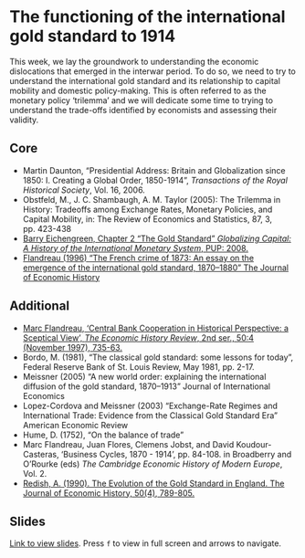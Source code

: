 # The functioning of the international gold standard to 1914

This week, we lay the groundwork to understanding the economic dislocations
that emerged in the interwar period. To do so, we need to try to understand
the international gold standard and its relationship to capital mobility and
domestic policy-making. This is often referred to as the monetary policy
'trilemma' and we will dedicate some time to trying to understand the trade-offs
identified by economists and assessing their validity.

## Core

+ Martin Daunton, "Presidential Address: Britain and Globalization since 1850: I. Creating a Global Order, 1850-1914", *Transactions of the Royal Historical Society*, Vol. 16, 2006.
+ Obstfeld, M., J. C. Shambaugh, A. M. Taylor (2005): The Trilemma in History: Tradeoffs among Exchange Rates, Monetary Policies, and Capital Mobility, in: The Review of Economics and Statistics, 87, 3, pp. 423-438
+ [Barry Eichengreen, Chapter 2 "The Gold Standard" *Globalizing Capital: A History of the International Monetary System*, PUP: 2008.](https://ebookcentral.proquest.com/lib/kcl/reader.action?docID=483542&ppg=14)
+ [Flandreau (1996) "The French crime of 1873: An essay on the emergence of the international gold standard, 1870–1880" The Journal of Economic History](https://www.cambridge.org/core/product/identifier/S0022050700017502/type/journal_article)

## Additional

+ [Marc Flandreau, ‘Central Bank Cooperation in Historical Perspective: a Sceptical View’, *The Economic History Review*, 2nd ser., 50:4 (November 1997), 735-63.](
  https://www.jstor.org/stable/2599884)
+ Bordo, M. (1981), “The classical gold standard: some lessons for today”, Federal Reserve Bank of St. Louis Review, May 1981, pp. 2-17.
+ Meissner (2005) "A new world order: explaining the international diffusion of the gold standard, 1870–1913" Journal of International Economics
+ Lopez-Cordova and Meissner (2003) "Exchange-Rate Regimes and International Trade: Evidence from the Classical Gold Standard Era" American Economic Review
+ Hume, D. (1752), “On the balance of trade”
+ Marc Flandreau, Juan Flores, Clemens Jobst, and David Koudour-Casteras, ‘Business Cycles, 1870 - 1914’, pp. 84-108. in Broadberry and O'Rourke (eds) *The Cambridge Economic History of Modern Europe*, Vol. 2.
+ [Redish, A. (1990). The Evolution of the Gold Standard in England. The Journal of Economic History, 50(4), 789-805.](https://doi:10.1017/S0022050700037827)

## Slides

[Link to view slides](https://gabrielfgm.github.io/globcap-slides/04-lecture.html#1). Press `f` to view in full screen and arrows to navigate.


